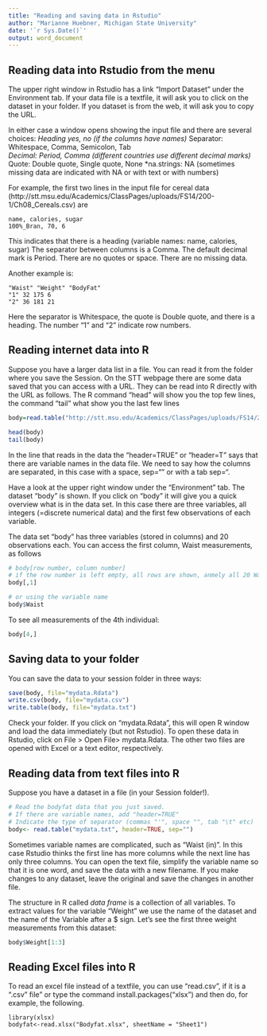 ```yaml
---
title: "Reading and saving data in Rstudio"
author: "Marianne Huebner, Michigan State University"
date: '`r Sys.Date()`'
output: word_document
---
```

## Reading data into Rstudio from the menu

The upper right window in Rstudio has a link "Import Dataset" under the Environment tab. If your data file is a textfile, it will ask you to click on the dataset in your folder. If you dataset is from the web, it will ask you to copy the URL.

In either case a window opens showing the input file and there are several choices:
*Heading yes, no   (if the columns have names)
*Separator: Whitespace, Comma, Semicolon, Tab  
*Decimal: Period, Comma    (different countries use different decimal marks)
*Quote: Double quote, Single quote, None
*na.strings: NA  (sometimes missing data are indicated with NA or with text or with numbers)

For example, the first two lines in the input file for cereal data (http://stt.msu.edu/Academics/ClassPages/uploads/FS14/200-1/Ch08_Cereals.csv) are
```
name, calories, sugar
100%_Bran, 70, 6
```
This indicates that there is a heading (variable names: name, calories, sugar)
The separator between columns is a Comma. The default decimal mark is Period. There are no quotes or space. There are no missing data.

Another example is:
```
"Waist" "Weight" "BodyFat"
"1" 32 175 6
"2" 36 181 21
```
Here the separator is Whitespace, the quote is Double quote, and there is a heading. The number "1" and "2" indicate row numbers.


## Reading internet data into R

Suppose you have a larger data list in a file. You can read it from the folder where you save the Session. On the STT webpage there are some data saved that you can access with a URL. They can be read into R directly with the URL as follows. The R command "head" will show you the top few lines, the command "tail" what show you the last few lines

```r
body=read.table("http://stt.msu.edu/Academics/ClassPages/uploads/FS14/200-1/Ch08_Body_fatv2.txt", header=T, sep="")

head(body)
tail(body)
```

In the line that reads in the data the "header=TRUE" or "header=T" says that there are variable names in the data file. We need to say how the columns are separated, in this case with a space, sep="" or with a tab sep="\t".

Have a look at the upper right window under the "Environment" tab. The dataset "body" is shown. If you click on "body" it will give you a quick overview what is in the data set. In this case there are three variables, all integers (=discrete numerical data) and the first few observations of each variable. 

The data set "body" has three variables (stored in columns) and 20 observations each.  You can access the first column, Waist measurements, as follows

```r
# body[row number, column number]
# if the row number is left empty, all rows are shown, anmely all 20 Waist measurments
body[,1]

# or using the variable name
body$Waist
```

To see all measurements of the 4th individual:
```r
body[4,]
```

## Saving data to your folder

You can save the data to your session folder in three ways:
```r
save(body, file="mydata.Rdata")
write.csv(body, file="mydata.csv")
write.table(body, file="mydata.txt")
```
Check your folder. If you click on "mydata.Rdata",  this will open R window and load the data immediately (but not Rstudio). To open these data in Rstudio, click on File > Open File> mydata.Rdata. The other two files are opened with Excel or a text editor, respectively.


## Reading data from text files into R 
Suppose you have a dataset in a file (in your Session folder!).  

```r
# Read the bodyfat data that you just saved.
# If there are variable names, add "header=TRUE"
# Indicate the type of separator (commas "'", space "", tab "\t" etc)
body<- read.table("mydata.txt", header=TRUE, sep="")
```
 
Sometimes variable names are complicated, such as "Waist (in)". In this case Rstudio thinks the first line has more columns while the next line has only three columns. You can open the text file, simplify the variable name so that it is one word, and save the data with a new filename. If you make changes to any dataset, leave the original and save the changes in another file.


The structure in R called *data frame* is a collection of all variables. To extract values for the variable "Weight" we use the name of the dataset and the name of the Variable after a $ sign. Let's see the first three weight measurements from this dataset:

```r
body$Weight[1:3]
```



## Reading  Excel files into R
To read an excel file instead of a textfile, you can use "read.csv", if it is a ".csv" file" or  type the command install.packages("xlsx") and then do, for example, the following.

```
library(xlsx)
bodyfat<-read.xlsx("Bodyfat.xlsx", sheetName = "Sheet1")
```






